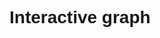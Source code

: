 # Interactive graph

<style>
  * {
    font-family: sans-serif;
  }
</style> 

<h1 id="heading"></h1>

<div id="plot">

</div>

<script src="https://d3js.org/d3.v6.js"></script>
<script type="module" src="scripts/myscript.js"></script>

